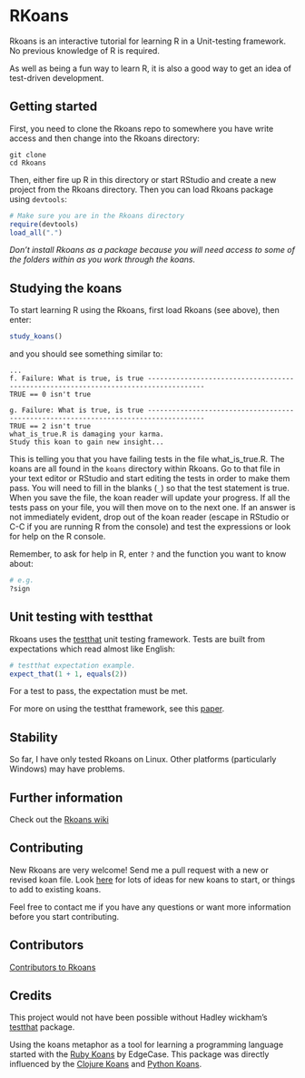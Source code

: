 RKoans
======

Rkoans is an interactive tutorial for learning R in a Unit-testing framework.  No previous knowledge of R is required.

As well as being a fun way to learn R, it is also a good way to get an idea of test-driven development.

## Getting started

First, you need to clone the Rkoans repo to somewhere you have write access and then change into the Rkoans directory:

```
git clone
cd Rkoans
```

Then, either fire up R in this directory or start RStudio and create a new project from the Rkoans directory. Then you can load Rkoans package using `devtools`:

```r
# Make sure you are in the Rkoans directory
require(devtools)
load_all(".")
```

_Don't install Rkoans as a package because you will need access to some of the folders within as you work through the koans._

## Studying the koans

To start learning R using the Rkoans, first load Rkoans (see above), then enter:

```r
study_koans()
```

and you should see something similar to:

```
...
f. Failure: What is true, is true ------------------------------------------------------------------------------------
TRUE == 0 isn't true

g. Failure: What is true, is true ------------------------------------------------------------------------------------
TRUE == 2 isn't true
what_is_true.R is damaging your karma.
Study this koan to gain new insight...
```

This is telling you that you have failing tests in the file what_is_true.R.  The koans are all found in the `koans` directory within Rkoans.  Go to that file in your text editor or RStudio and start editing the tests in order to make them pass.  You will need to fill in the blanks (`_`) so that the test statement is true.  When you save the file, the koan reader will update your progress.  If all the tests pass on your file, you will then move on to the next one.
If an answer is not immediately evident, drop out of the koan reader (escape in RStudio or C-C if you are running R from the console) and test the expressions or look for help on the R console.

Remember, to ask for help in R, enter `?` and the function you want to know about:

```r
# e.g.
?sign
```

## Unit testing with testthat

Rkoans uses the [testthat](https://github.com/hadley/testthat) unit testing framework.  Tests are built from expectations which read almost like English:

```r
# testthat expectation example.
expect_that(1 + 1, equals(2))
```

For a test to pass, the expectation must be met.

For more on using the testthat framework, see this [paper](http://journal.r-project.org/archive/2011-1/RJournal_2011-1_Wickham.pdf).

## Stability

So far, I have only tested Rkoans on Linux.  Other platforms (particularly Windows) may have problems.

## Further information

Check out the [Rkoans wiki](https://github.com/DASpringate/Rkoans/wiki)

## Contributing

New Rkoans are very welcome! Send me a pull request with a new or revised koan file.  Look [here](https://github.com/DASpringate/Rkoans/wiki/Ideas-for-future-koans) for lots of ideas for new koans to start, or things to add to existing koans. 

Feel free to contact me if you have any questions or want more information before you start contributing.

## Contributors

[Contributors to Rkoans](https://github.com/DASpringate/Rkoans/contributors)

## Credits

This project would not have been possible without Hadley wickham's [testthat](https://github.com/hadley/testthat) package.

Using the koans metaphor as a tool for learning a programming language started with the [Ruby Koans](https://github.com/neo/ruby_koans) by EdgeCase.  This package was directly influenced by the [Clojure Koans](https://github.com/functional-koans/clojure-koans) and [Python Koans](https://github.com/gregmalcolm/python_koans).



